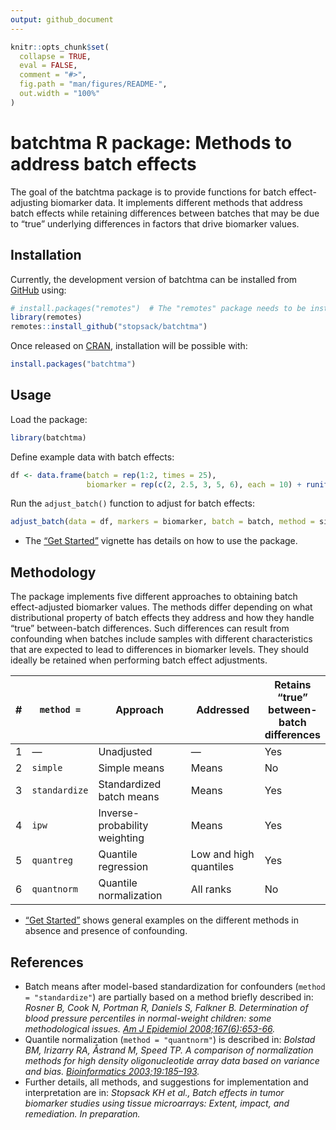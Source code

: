 ```yaml
---
output: github_document
---
```


<!-- README.md is generated from README.Rmd. Please edit that file -->

```r
knitr::opts_chunk$set(
  collapse = TRUE,
  eval = FALSE,
  comment = "#>",
  fig.path = "man/figures/README-",
  out.width = "100%"
)
```

# batchtma R package: Methods to address batch effects

<!-- badges: start -->
<!-- badges: end -->

The goal of the batchtma package is to provide functions for batch effect-adjusting biomarker data. It implements different methods that address batch effects while retaining differences between batches that may be due to "true" underlying differences in factors that drive biomarker values.


## Installation

Currently, the development version of batchtma can be installed from
[GitHub](https://github.com/) using:

```r
# install.packages("remotes")  # The "remotes" package needs to be installed
library(remotes)
remotes::install_github("stopsack/batchtma")
```

Once released on [CRAN](https://CRAN.R-project.org), installation will
be possible with:

```r
install.packages("batchtma")
```


## Usage

Load the package:
```r
library(batchtma)
```

Define example data with batch effects:
```r
df <- data.frame(batch = rep(1:2, times = 25),
                 biomarker = rep(c(2, 2.5, 3, 5, 6), each = 10) + runif(max = 5, n = 50))
```

Run the `adjust_batch()` function to adjust for batch effects:
```r
adjust_batch(data = df, markers = biomarker, batch = batch, method = simple)
```

* The ["Get Started"](articles/batchtma.html) vignette has details on how to use the package. 


## Methodology

The package implements five different approaches to obtaining batch effect-adjusted biomarker values. The methods differ depending on what distributional property of batch effects they address and how they handle "true" between-batch differences. Such differences can result from confounding when batches include samples with different characteristics that are expected to lead to differences in biomarker levels. They should ideally be retained when performing batch effect adjustments.

\# | `method =`    | Approach                      | Addressed              | Retains "true" between-batch differences
---+---------------+-------------------------------+------------------------+----------------
1  | ---           | Unadjusted                    | ---                    | Yes
2  | `simple`      | Simple means                  | Means                  | No
3  | `standardize` | Standardized batch means      | Means                  | Yes
4  | `ipw`         | Inverse-probability weighting | Means                  | Yes
5  | `quantreg`    | Quantile regression           | Low and high quantiles | Yes
6  | `quantnorm`   | Quantile normalization        | All ranks              | No

* ["Get Started"](articles/batchtma.html) shows general examples on the different methods in absence and presence of confounding.


## References

* Batch means after model-based standardization for confounders (`method = "standardize"`) are partially based on a method briefly described in: *Rosner B, Cook N, Portman R, Daniels S, Falkner B. Determination of blood pressure percentiles in normal-weight children: some methodological issues. [Am J Epidemiol 2008;167(6):653-66](https://pubmed.ncbi.nlm.nih.gov/18230679).*
* Quantile normalization (`method = "quantnorm"`) is described in: *Bolstad BM, Irizarry RA, Åstrand M, Speed TP. A comparison of normalization methods for high density oligonucleotide array data based on variance and bias. [Bioinformatics 2003;19:185–193](https://pubmed.ncbi.nlm.nih.gov/12538238).*
* Further details, all methods, and suggestions for implementation and interpretation are in: *Stopsack KH et al., Batch effects in tumor biomarker studies using tissue microarrays: Extent, impact, and remediation. In preparation.*
